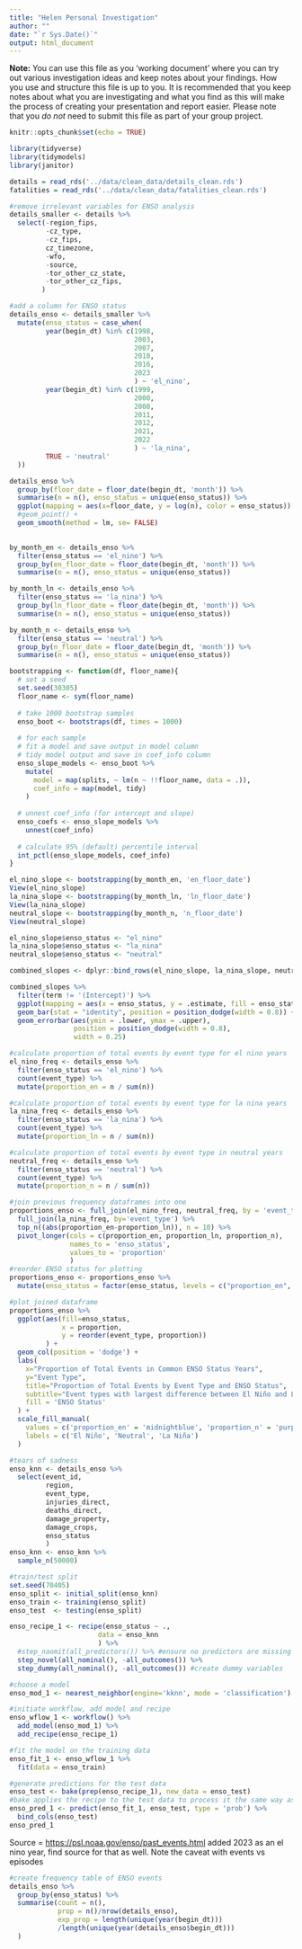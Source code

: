 ```yaml
---
title: "Helen Personal Investigation"
author: ""
date: "`r Sys.Date()`"
output: html_document
---
```


**Note:** You can use this file as you 'working document' where you can try out various investigation ideas and keep notes about your findings. How you use and structure this file is up to you. It is recommended that you keep notes about what you are investigating and what you find as this will make the process of creating your presentation and report easier. Please note that you _do not_ need to submit this file as part of your group project.

```r
knitr::opts_chunk$set(echo = TRUE)
```

```r
library(tidyverse)
library(tidymodels)
library(janitor)
```

```r
details = read_rds('../data/clean_data/details_clean.rds')
fatalities = read_rds('../data/clean_data/fatalities_clean.rds')
```

```r
#remove irrelevant variables for ENSO analysis
details_smaller <- details %>% 
  select(-region_fips,
         -cz_type, 
         -cz_fips, 
         cz_timezone, 
         -wfo, 
         -source, 
         -tor_other_cz_state, 
         -tor_other_cz_fips, 
        )

#add a column for ENSO status
details_enso <- details_smaller %>% 
  mutate(enso_status = case_when(
         year(begin_dt) %in% c(1998, 
                               2003, 
                               2007, 
                               2010, 
                               2016,
                               2023
                               ) ~ 'el_nino',
         year(begin_dt) %in% c(1999, 
                               2000, 
                               2008, 
                               2011, 
                               2012, 
                               2021, 
                               2022
                               ) ~ 'la_nina',
         TRUE ~ 'neutral'
  ))
```

```r
details_enso %>%
  group_by(floor_date = floor_date(begin_dt, 'month')) %>% 
  summarise(n = n(), enso_status = unique(enso_status)) %>% 
  ggplot(mapping = aes(x=floor_date, y = log(n), color = enso_status)) +
  #geom_point() +
  geom_smooth(method = lm, se= FALSE)
  
```

```r
by_month_en <- details_enso %>%
  filter(enso_status == 'el_nino') %>% 
  group_by(en_floor_date = floor_date(begin_dt, 'month')) %>% 
  summarise(n = n(), enso_status = unique(enso_status))

by_month_ln <- details_enso %>%
  filter(enso_status == 'la_nina') %>% 
  group_by(ln_floor_date = floor_date(begin_dt, 'month')) %>% 
  summarise(n = n(), enso_status = unique(enso_status))

by_month_n <- details_enso %>%
  filter(enso_status == 'neutral') %>% 
  group_by(n_floor_date = floor_date(begin_dt, 'month')) %>% 
  summarise(n = n(), enso_status = unique(enso_status))
```


```r
bootstrapping <- function(df, floor_name){
  # set a seed
  set.seed(30305)
  floor_name <- sym(floor_name)
  
  # take 1000 bootstrap samples
  enso_boot <- bootstraps(df, times = 1000)
  
  # for each sample
  # fit a model and save output in model column
  # tidy model output and save in coef_info column 
  enso_slope_models <- enso_boot %>%
    mutate(
      model = map(splits, ~ lm(n ~ !!floor_name, data = .)),
      coef_info = map(model, tidy)
    )
    
  # unnest coef_info (for intercept and slope)
  enso_coefs <- enso_slope_models %>%
    unnest(coef_info)
    
  # calculate 95% (default) percentile interval
  int_pctl(enso_slope_models, coef_info)
}

el_nino_slope <- bootstrapping(by_month_en, 'en_floor_date')
View(el_nino_slope)
la_nina_slope <- bootstrapping(by_month_ln, 'ln_floor_date')
View(la_nina_slope)
neutral_slope <- bootstrapping(by_month_n, 'n_floor_date')
View(neutral_slope)

```

```r
el_nino_slope$enso_status <- "el_nino"
la_nina_slope$enso_status <- "la_nina"
neutral_slope$enso_status <- "neutral"

combined_slopes <- dplyr::bind_rows(el_nino_slope, la_nina_slope, neutral_slope)

combined_slopes %>% 
  filter(term != '(Intercept)') %>% 
  ggplot(mapping = aes(x = enso_status, y = .estimate, fill = enso_status)) +
  geom_bar(stat = "identity", position = position_dodge(width = 0.8)) + 
  geom_errorbar(aes(ymin = .lower, ymax = .upper), 
                position = position_dodge(width = 0.8),
                width = 0.25)
```



```r
#calculate proportion of total events by event type for el nino years
el_nino_freq <- details_enso %>% 
  filter(enso_status == 'el_nino') %>%
  count(event_type) %>% 
  mutate(proportion_en = n / sum(n))

#calculate proportion of total events by event type for la nina years
la_nina_freq <- details_enso %>% 
  filter(enso_status == 'la_nina') %>%
  count(event_type) %>% 
  mutate(proportion_ln = n / sum(n))

#calculate proportion of total events by event type in neutral years
neutral_freq <- details_enso %>% 
  filter(enso_status == 'neutral') %>%
  count(event_type) %>% 
  mutate(proportion_n = n / sum(n))

#join previous frequency dataframes into one
proportions_enso <- full_join(el_nino_freq, neutral_freq, by = 'event_type') %>% 
  full_join(la_nina_freq, by='event_type') %>% 
  top_n((abs(proportion_en-proportion_ln)), n = 10) %>% 
  pivot_longer(cols = c(proportion_en, proportion_ln, proportion_n), 
               names_to = 'enso_status', 
               values_to = 'proportion'
               )
#reorder ENSO status for plotting
proportions_enso <- proportions_enso %>%
  mutate(enso_status = factor(enso_status, levels = c("proportion_en", "proportion_n", "proportion_ln")))

#plot joined dataframe
proportions_enso %>% 
  ggplot(aes(fill=enso_status, 
             x = proportion, 
             y = reorder(event_type, proportion))
         ) +
  geom_col(position = 'dodge') +
  labs(
    x="Proportion of Total Events in Common ENSO Status Years",
    y="Event Type",
    title="Proportion of Total Events by Event Type and ENSO Status",
    subtitle="Event types with largest difference between El Niño and La Niña years",
    fill = 'ENSO Status'
  ) +
  scale_fill_manual(
    values = c('proportion_en' = 'midnightblue', 'proportion_n' = 'purple2', 'proportion_ln' = 'mediumorchid2' ),
    labels = c('El Niño', 'Neutral', 'La Niña')
  )
```

```r
#tears of sadness
enso_knn <- details_enso %>% 
  select(event_id, 
         region, 
         event_type, 
         injuries_direct,
         deaths_direct, 
         damage_property, 
         damage_crops,
         enso_status
         )
enso_knn <- enso_knn %>% 
  sample_n(50000)

#train/test split
set.seed(70405)
enso_split <- initial_split(enso_knn)
enso_train <- training(enso_split)
enso_test  <- testing(enso_split)

enso_recipe_1 <- recipe(enso_status ~ ., 
                      data = enso_knn
                      ) %>% 
  #step_naomit(all_predictors()) %>% #ensure no predictors are missing
  step_novel(all_nominal(), -all_outcomes()) %>%
  step_dummy(all_nominal(), -all_outcomes()) #create dummy variables

#choose a model
enso_mod_1 <- nearest_neighbor(engine='kknn', mode = 'classification')

#initiate workflow, add model and recipe
enso_wflow_1 <- workflow() %>% 
  add_model(enso_mod_1) %>% 
  add_recipe(enso_recipe_1)

#fit the model on the training data
enso_fit_1 <- enso_wflow_1 %>% 
  fit(data = enso_train)

#generate predictions for the test data
enso_test <- bake(prep(enso_recipe_1), new_data = enso_test)
#bake applies the recipe to the test data to process it the same way as train
enso_pred_1 <- predict(enso_fit_1, enso_test, type = 'prob') %>% 
  bind_cols(enso_test)
enso_pred_1
```

Source = <https://psl.noaa.gov/enso/past_events.html> added 2023 as an el nino year, find source for that as well. Note the caveat with events vs episodes

```r
#create frequency table of ENSO events
details_enso %>% 
  group_by(enso_status) %>% 
  summarise(count = n(),
            prop = n()/nrow(details_enso),
            exp_prop = length(unique(year(begin_dt)))
            /length(unique(year(details_enso$begin_dt)))
  )
```
